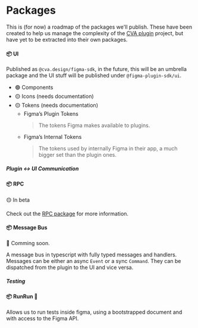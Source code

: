 
<Meta title="Overview" />

# Packages

This is (for now) a roadmap of the packages we'll publish. These have been created to help us manage the complexity of the [CVA plugin](https://cva.design) project,
but have yet to be extracted into their own packages.

#### 📦 UI

Published as `@cva.design/figma-sdk`, in the future, this will be an umbrella package and the UI stuff will be published under `@figma-plugin-sdk/ui`.

- 🟢 Components
- 🟡 Icons (needs documentation)
- 🟡 Tokens (needs documentation)
  - Figma’s Plugin Tokens
    > The tokens Figma makes available to plugins.
  - Figma’s Internal Tokens
    > The tokens used by internally Figma in their app, a much bigger set than the plugin ones.

##### Plugin ↔ UI Communication

#### 📦 RPC

🟡 In beta

Check out the [RPC package](./rpc) for more information.

#### 📦 Message Bus

🚩 Comming soon.

A message bus in typescript with fully typed messages and handlers. Messages can be either an async `Event` or a sync `Command`.
They can be dispatched from the plugin to the UI and vice versa.

##### Testing

#### 📦 RunRun 🚩

Allows us to run tests inside figma, using a bootstrapped document and with access to the Figma API.
